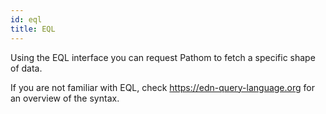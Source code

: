 ```yaml
---
id: eql
title: EQL
---
```


Using the EQL interface you can request Pathom to fetch a specific shape of data.

If you are not familiar with EQL, check https://edn-query-language.org for an overview of the syntax.
